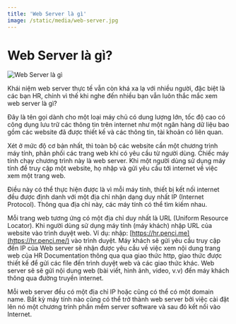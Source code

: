 ```yaml
---
title: 'Web Server là gì'
image: /static/media/web-server.jpg
---
```


# Web Server là gì?

![Web Server là gì](/static/media/web-server.jpg)

Khái niệm web server thực tế vẫn còn khá xa lạ với nhiều người, đặc biệt là các bạn HR, chính vì thế khi nghe đến nhiều bạn vẫn luôn thắc mắc xem web server là gì?

Đây là tên gọi dành cho một loại máy chủ có dung lượng lớn, tốc độ cao có công dụng lưu trữ các thông tin trên internet như một ngân hàng dữ liệu bao gồm các website đã được thiết kế và các thông tin, tài khoản có liên quan.

Xét ở mức độ cơ bản nhất, thì toàn bộ các website cần một chương trình máy tính, phân phối các trang web khi có yêu cầu từ người dùng. Chiếc máy tính chạy chương trình này là web server. Khi một người dùng sử dụng máy tính để truy cập một website, họ nhập và gửi yêu cầu tới internet về việc xem một trang web.

Điều này có thể thực hiện được là vì mỗi máy tính, thiết bị kết nối internet đều được định danh với một địa chỉ nhận dạng duy nhất IP (Internet Protocol). Thông qua địa chỉ này, các máy tính có thể tìm kiếm nhau.

Mỗi trang web tương ứng có một địa chỉ duy nhất là URL (Uniform Resource Locator). Khi người dùng sử dụng máy tính (máy khách) nhập URL của website vào trình duyệt web. Ví dụ: nhập: [https://hr.penci.me](https://hr.penci.me/) vào trình duyệt. Máy khách sẽ gửi yêu cầu truy cập đến IP của Web server sẽ nhận được yêu cầu về việc xem nội dung trang web của HR Documentation thông qua qua giao thức http, giao thức được thiết kế để gửi các file đến trình duyệt web và các giao thức khác. Web server sẽ sẽ gửi nội dung web (bài viết, hình ảnh, video, v.v) đến máy khách thông qua đường truyền internet.

Mỗi web server đều có một địa chỉ IP hoặc cũng có thể có một domain name. Bất kỳ máy tính nào cũng có thể trở thành web server bởi việc cài đặt lên nó một chương trình phần mềm server software và sau đó kết nối vào Internet.

